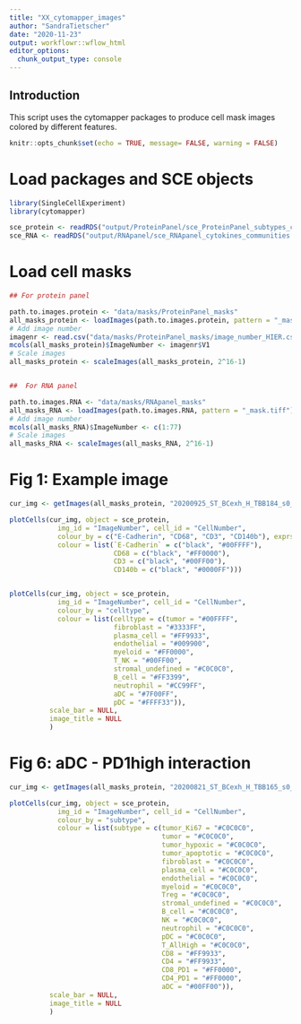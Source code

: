 ```yaml
---
title: "XX_cytomapper_images"
author: "SandraTietscher"
date: "2020-11-23"
output: workflowr::wflow_html
editor_options:
  chunk_output_type: console
---
```


## Introduction

This script uses the cytomapper packages to produce cell mask images colored by different features.

```r
knitr::opts_chunk$set(echo = TRUE, message= FALSE, warning = FALSE)
```

# Load packages and SCE objects

```r
library(SingleCellExperiment)
library(cytomapper)

sce_protein <- readRDS("output/ProteinPanel/sce_ProteinPanel_subtypes_cytokine_environments.rds")
sce_RNA <- readRDS("output/RNApanel/sce_RNApanel_cytokines_communities.rds")
```

# Load cell masks

```r
## For protein panel

path.to.images.protein <- "data/masks/ProteinPanel_masks"
all_masks_protein <- loadImages(path.to.images.protein, pattern = "_mask.tiff")
# Add image number
imagenr <- read.csv("data/masks/ProteinPanel_masks/image_number_HIER.csv", header=FALSE)[1]
mcols(all_masks_protein)$ImageNumber <- imagenr$V1
# Scale images
all_masks_protein <- scaleImages(all_masks_protein, 2^16-1)


##  For RNA panel

path.to.images.RNA <- "data/masks/RNApanel_masks"
all_masks_RNA <- loadImages(path.to.images.RNA, pattern = "_mask.tiff")
# Add image number
mcols(all_masks_RNA)$ImageNumber <- c(1:77)
# Scale images
all_masks_RNA <- scaleImages(all_masks_RNA, 2^16-1)

```

# Fig 1: Example image

```r
cur_img <- getImages(all_masks_protein, "20200925_ST_BCexh_H_TBB184_s0_p3_r3_a3_ac_ilastik_s2_Probabilities_mask")

plotCells(cur_img, object = sce_protein,
            img_id = "ImageNumber", cell_id = "CellNumber",
            colour_by = c("E-Cadherin", "CD68", "CD3", "CD140b"), exprs_values = "exprs", 
            colour = list(`E-Cadherin` = c("black", "#00FFFF"), 
                          CD68 = c("black", "#FF0000"), 
                          CD3 = c("black", "#00FF00"), 
                          CD140b = c("black", "#0000FF")))


plotCells(cur_img, object = sce_protein,
            img_id = "ImageNumber", cell_id = "CellNumber",
            colour_by = "celltype",
            colour = list(celltype = c(tumor = "#00FFFF",
                          fibroblast = "#3333FF",
                          plasma_cell = "#FF9933",
                          endothelial = "#009900",
                          myeloid = "#FF0000",
                          T_NK = "#00FF00",
                          stromal_undefined = "#C0C0C0",
                          B_cell = "#FF3399",
                          neutrophil = "#CC99FF",
                          aDC = "#7F00FF",
                          pDC = "#FFFF33")),
          scale_bar = NULL,
          image_title = NULL
          )
```

# Fig 6: aDC - PD1high interaction

```r

cur_img <- getImages(all_masks_protein, "20200821_ST_BCexh_H_TBB165_s0_p3_r1_a1_ac_ilastik_s2_Probabilities_mask")

plotCells(cur_img, object = sce_protein,
            img_id = "ImageNumber", cell_id = "CellNumber",
            colour_by = "subtype",
            colour = list(subtype = c(tumor_Ki67 = "#C0C0C0",
                                      tumor = "#C0C0C0",
                                      tumor_hypoxic = "#C0C0C0",
                                      tumor_apoptotic = "#C0C0C0",
                                      fibroblast = "#C0C0C0",
                                      plasma_cell = "#C0C0C0",
                                      endothelial = "#C0C0C0",
                                      myeloid = "#C0C0C0",
                                      Treg = "#C0C0C0",
                                      stromal_undefined = "#C0C0C0",
                                      B_cell = "#C0C0C0",
                                      NK = "#C0C0C0",
                                      neutrophil = "#C0C0C0",
                                      pDC = "#C0C0C0",
                                      T_AllHigh = "#C0C0C0",
                                      CD8 = "#FF9933",
                                      CD4 = "#FF9933",
                                      CD8_PD1 = "#FF0000",
                                      CD4_PD1 = "#FF0000",
                                      aDC = "#00FF00")),
          scale_bar = NULL,
          image_title = NULL
          )

```
